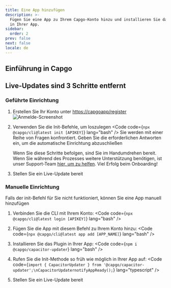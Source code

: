 ```yaml
---
title: Eine App hinzufügen
description: >-
  Fügen Sie eine App zu Ihrem Capgo-Konto hinzu und installieren Sie das Plugin
  in Ihrer App.
sidebar:
  order: 2
prev: false
next: false
locale: de
---
```



## Einführung in Capgo
<YouTube id="NzXXKoyhTIo" title="Capgo in 15 min" />

## Live-Updates sind 3 Schritte entfernt

### Geführte Einrichtung

<Steps>

1. Erstellen Sie Ihr Konto unter [https://capgoapp/register](https://capgoapp/register)
![Anmelde-Screenshot](/signupwebp "Anmelde-Screenshot")

2. Verwenden Sie die Init-Befehle, um loszulegen <Code code={`npx @capgo/cli@latest init [APIKEY]`} lang="bash" /> Sie werden mit einer Reihe von Fragen konfrontiert. Geben Sie die erforderlichen Antworten ein, um die automatische Einrichtung abzuschließen<Aside type="tip">Wenn Sie diese Schritte befolgen, sind Sie im Handumdrehen bereit. Wenn Sie während des Prozesses weitere Unterstützung benötigen, ist unser Support-Team [hier, um zu helfen](mailto:support@capgoapp). Viel Erfolg beim Onboarding!</Aside>

3. Stellen Sie ein Live-Update bereit <LinkCard href="/docs/getting-started/deploy/" title="Stellen Sie ein Live-Update bereit" description="Erfahren Sie, wie Sie ein Live-Update für Ihre App bereitstellen" />

</Steps>

### Manuelle Einrichtung

Falls der init-Befehl für Sie nicht funktioniert, können Sie eine App manuell hinzufügen

<Steps>

1. Verbinden Sie die CLI mit Ihrem Konto: <Code code={`npx @capgo/cli@latest login [APIKEY]`} lang="bash" />

2. Fügen Sie die App mit diesem Befehl zu Ihrem Konto hinzu: <Code code={`npx @capgo/cli@latest app add [APP_NAME]`} lang="bash" />

3. Installieren Sie das Plugin in Ihrer App: <Code code={`npm i @capgo/capacitor-updater`} lang="bash" />

4. Rufen Sie die Init-Methode so früh wie möglich in Ihrer App auf: <Code code={`import { CapacitorUpdater } from '@capgo/capacitor-updater';\nCapacitorUpdaternotifyAppReady();`} lang="typescript" />

5. Stellen Sie ein Live-Update bereit <LinkCard href="/docs/getting-started/deploy/" title="Stellen Sie ein Live-Update bereit" description="Erfahren Sie, wie Sie ein Live-Update für Ihre App bereitstellen" />

</Steps>